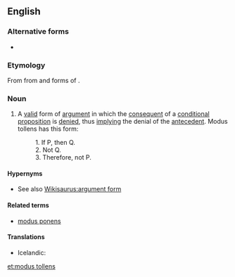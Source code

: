 ==English==

===Alternative forms===
* {{l|en|MT}} {{qualifier|initialism}}

===Etymology===
From {{term|modus tollendo tollens|modus tollendō tollēns|the mode where the denying denies}} from {{term|modus||mode|lang=la}} and forms of {{term|tollo|tollō|I deny}}.

===Noun===
{{wikipedia}}
{{en-noun|sg=[[modus]] [[tollens]]|-}}

# {{context|philosophy|logic}} A [[valid]] form of [[argument]] in which the [[consequent]] of a [[conditional]] [[proposition]] is [[deny|denied]], thus [[imply]]ing the denial of the [[antecedent]].  Modus tollens has this form:
#:1. If P, then Q.
#:2. Not Q.
#:3. Therefore, not P.

====Hypernyms====
* See also [[Wikisaurus:argument form]]

====Related terms====
*[[modus ponens]]

====Translations====
{{trans-top|a valid form of argument in which the consequent of a condition proposition is denied}}
* Icelandic: {{t-|is|neitunarháttur|m}}
{{trans-mid}}
{{trans-bottom}}

[[et:modus tollens]]